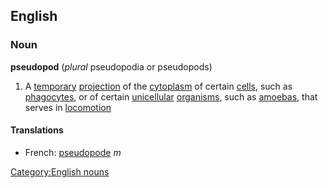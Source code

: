 ==English==
===Noun===
{{wikipedia}}
'''pseudopod''' (''plural'' pseudopodia or pseudopods)
#A [[temporary]] [[projection]] of the [[cytoplasm]] of certain [[cell]]s, such as [[phagocyte]]s, or of certain [[unicellular]] [[organism]]s, such as [[amoeba]]s, that serves in [[locomotion]]
[[Category:English nouns]]

====Translations====
*French: [[pseudopode]] ''m''